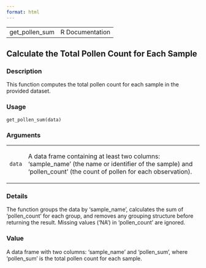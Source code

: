 ```yaml
---
format: html
---
```


<html><head><title>R: Calculate the Total Pollen Count for Each Sample</title>
<meta http-equiv="Content-Type" content="text/html; charset=utf-8" />
<meta name="viewport" content="width=device-width, initial-scale=1.0, user-scalable=yes" />
<link rel="stylesheet" href="https://cdn.jsdelivr.net/npm/katex@0.15.3/dist/katex.min.css">
<script type="text/javascript">
const macros = { "\\R": "\\textsf{R}", "\\code": "\\texttt"};
function processMathHTML() {
    var l = document.getElementsByClassName('reqn');
    for (let e of l) { katex.render(e.textContent, e, { throwOnError: false, macros }); }
    return;
}</script>
<script defer src="https://cdn.jsdelivr.net/npm/katex@0.15.3/dist/katex.min.js"
    onload="processMathHTML();"></script>
<link rel="stylesheet" type="text/css" href="R.css" />
</head><body><div class="container"><main>

<table style="width: 100%;"><tr><td>get_pollen_sum</td><td style="text-align: right;">R Documentation</td></tr></table>

<h2>Calculate the Total Pollen Count for Each Sample</h2>

<h3>Description</h3>

<p>This function computes the total pollen count for each sample
in the provided dataset.
</p>


<h3>Usage</h3>

<pre><code class='language-R'>get_pollen_sum(data)
</code></pre>


<h3>Arguments</h3>

<table>
<tr><td><code id="data">data</code></td>
<td>
<p>A data frame containing at least two columns:
'sample_name' (the name or identifier of the sample)
and 'pollen_count' (the count of pollen for each observation).</p>
</td></tr>
</table>


<h3>Details</h3>

<p>The function groups the data by 'sample_name',
calculates the sum of 'pollen_count' for each group,
and removes any grouping structure before returning the result.
Missing values ('NA') in 'pollen_count' are ignored.
</p>


<h3>Value</h3>

<p>A data frame with two columns: 'sample_name' and 'pollen_sum',
where 'pollen_sum' is the total pollen count
for each sample.
</p>

</main>

</div>
</body></html>

